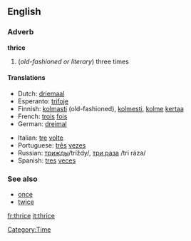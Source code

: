 ==English==
===Adverb===
'''thrice'''

# (''old-fashioned or literary'') three times

====Translations====
{{top}}
*Dutch: [[driemaal]]
*Esperanto: [[trifoje]]
*Finnish: [[kolmasti]] (old-fashioned), [[kolmesti]], [[kolme]] [[kerta]]a
*French: [[trois]] [[fois]]
*German: [[dreimal]]
{{mid}}
*Italian: [[tre]] [[volte]]
*Portuguese: [[três]] [[vezes]]
*Russian: [[трижды]]/tríždy/, [[три раза]] /tri ráza/
*Spanish: [[tres]] [[veces]]
{{bottom}}

===See also===
*[[once]]
*[[twice]]

[[Category:Time]]
[[fr:thrice]]
[[it:thrice]]